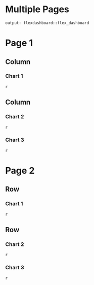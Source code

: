
# Multiple Pages 


```
output: flexdashboard::flex_dashboard
```


Page 1
=====================================  
    
Column {data-width=600}
-
    
### Chart 1
    
```
{r eval=FALSE, include=FALSE, echo=TRUE}
```
   
Column {data-width=400}
-
   
### Chart 2

```
{r eval=FALSE, include=FALSE, echo=TRUE}
```   
 
### Chart 3
    
```
{r eval=FALSE, include=FALSE, echo=TRUE}
```

Page 2 {data-orientation=rows}
=====================================     
   
Row {data-height=600}
-

### Chart 1

```
{r eval=FALSE, include=FALSE, echo=TRUE}
```

Row {data-height=400}
-
   
### Chart 2

```
{r eval=FALSE, include=FALSE, echo=TRUE}
```   
    
### Chart 3

```
{r eval=FALSE, include=FALSE, echo=TRUE}
```
